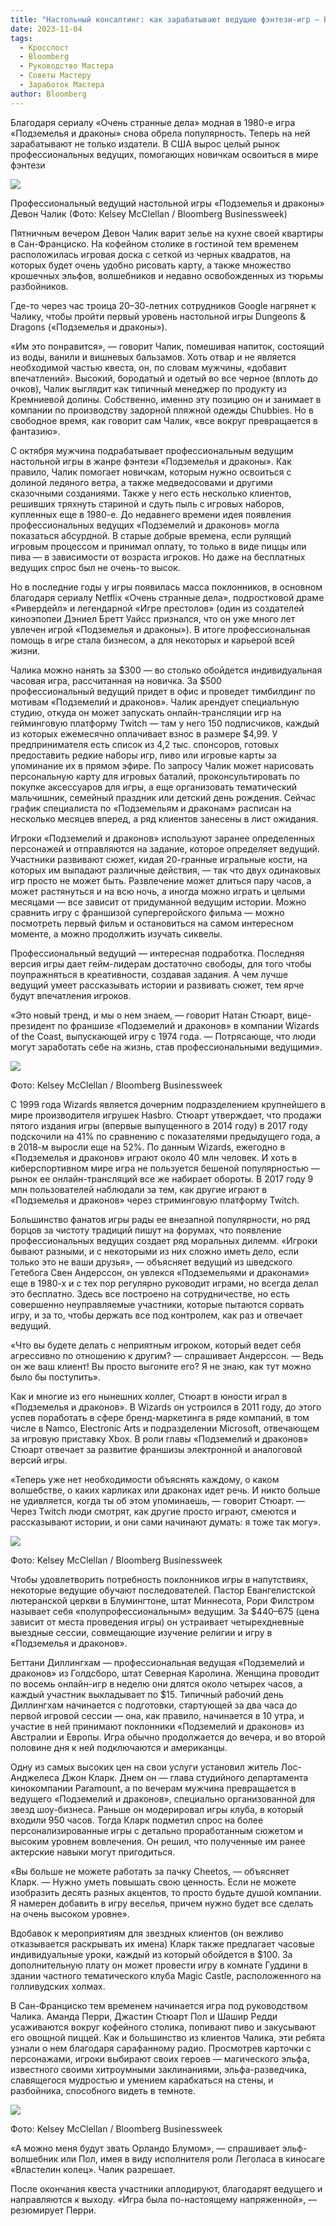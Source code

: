 ```yaml
---
title: "Настольный консалтинг: как зарабатывают ведущие фэнтези-игр — Bloomberg"
date: 2023-11-04
tags: 
  - Кросспост
  - Bloomberg
  - Руководство Мастера
  - Советы Мастеру
  - Заработок Мастера
author: Bloomberg
---
```



Благодаря сериалу «Очень странные дела» модная в 1980-е игра «Подземелья и драконы» снова обрела популярность. Теперь на ней зарабатывают не только издатели. В США вырос целый рынок профессиональных ведущих, помогающих новичкам освоиться в мире фэнтези

![](https://cyborgsandmages.com/images/how-to-be-a-professional-gm-bloomberg-3.jpg)

Профессиональный ведущий настольной игры «Подземелья и драконы» Девон Чалик (Фото: Kelsey McClellan / Bloomberg Businessweek)

  
Пятничным вечером Девон Чалик варит зелье на кухне своей квартиры в Сан-Франциско. На кофейном столике в гостиной тем временем расположилась игровая доска с сеткой из черных квадратов, на которых будет очень удобно рисовать карту, а также множество крошечных эльфов, волшебников и недавно освобожденных из тюрьмы разбойников.

Где-то через час троица 20–30-летних сотрудников Google нагрянет к Чалику, чтобы пройти первый уровень настольной игры Dungeons & Dragons («Подземелья и драконы»).

«Им это понравится», — говорит Чалик, помешивая напиток, состоящий из воды, ванили и вишневых бальзамов. Хоть отвар и не является необходимой частью квеста, он, по словам мужчины, «добавит впечатлений». Высокий, бородатый и одетый во все черное (вплоть до очков), Чалик выглядит как типичный менеджер по продукту из Кремниевой долины. Собственно, именно эту позицию он и занимает в компании по производству задорной пляжной одежды Chubbies. Но в свободное время, как говорит сам Чалик, «все вокруг превращается в фантазию».

С октября мужчина подрабатывает профессиональным ведущим настольной игры в жанре фэнтези «Подземелья и драконы». Как правило, Чалик помогает новичкам, которым нужно освоиться с долиной ледяного ветра, а также медведосовами и другими сказочными созданиями. Также у него есть несколько клиентов, решивших тряхнуть стариной и сдуть пыль с игровых наборов, купленных еще в 1980-е. До недавнего времени идея появления профессиональных ведущих «Подземелий и драконов» могла показаться абсурдной. В старые добрые времена, если рулящий игровым процессом и принимал оплату, то только в виде пиццы или пива — в зависимости от возраста игроков. Но даже на бесплатных ведущих спрос был не очень-то высок.

Но в последние годы у игры появилась масса поклонников, в основном благодаря сериалу Netflix «Очень странные дела», подростковой драме «Ривердейл» и легендарной «Игре престолов» (один из создателей киноэпопеи Дэниел Бретт Уайсс признался, что он уже много лет увлечен игрой «Подземелья и драконы»). В итоге профессиональная помощь в игре стала бизнесом, а для некоторых и карьерой всей жизни.

Чалика можно нанять за $300 — во столько обойдется индивидуальная часовая игра, рассчитанная на новичка. За $500 профессиональный ведущий придет в офис и проведет тимбилдинг по мотивам «Подземелий и драконов». Чалик арендует специальную студию, откуда он может запускать онлайн-трансляции игр на гейминговую платформу Twitch — там у него 150 подписчиков, каждый из которых ежемесячно оплачивает взнос в размере $4,99. У предпринимателя есть список из 4,2 тыс. спонсоров, готовых предоставить редкие наборы игр, пиво или игровые карты за упоминание их в прямом эфире. По запросу Чалик может нарисовать персональную карту для игровых баталий, проконсультировать по покупке аксессуаров для игры, а еще организовать тематический мальчишник, семейный праздник или детский день рождения. Сейчас график специалиста по «Подземельям и драконам» расписан на несколько месяцев вперед, а ряд клиентов занесены в лист ожидания.

Игроки «Подземелий и драконов» используют заранее определенных персонажей и отправляются на задание, которое определяет ведущий. Участники развивают сюжет, кидая 20-гранные игральные кости, на которых им выпадают различные действия, — так что двух одинаковых игр просто не может быть. Развлечение может длиться пару часов, а может растянуться и на всю ночь, а иногда можно играть и целыми месяцами — все зависит от придуманной ведущим истории. Можно сравнить игру с франшизой супергеройского фильма — можно посмотреть первый фильм и остановиться на самом интересном моменте, а можно продолжить изучать сиквелы.

Профессиональный ведущий — интересная подработка. Последняя версия игры дает гейм-лидерам достаточно свободы, для того чтобы поупражняться в креативности, создавая задания. А чем лучше ведущий умеет рассказывать истории и развивать сюжет, тем ярче будут впечатления игроков.

«Это новый тренд, и мы о нем знаем, — говорит Натан Стюарт, вице-президент по франшизе «Подземелий и драконов» в компании Wizards of the Coast, выпускающей игру с 1974 года. — Потрясающе, что люди могут заработать себе на жизнь, став профессиональными ведущими».

![](images/755632802194503.jpg)

Фото: Kelsey McClellan / Bloomberg Businessweek

  
С 1999 года Wizards является дочерним подразделением крупнейшего в мире производителя игрушек Hasbro. Стюарт утверждает, что продажи пятого издания игры (впервые выпущенного в 2014 году) в 2017 году подскочили на 41% по сравнению с показателями предыдущего года, а в 2018-м выросли еще на 52%. По данным Wizards, ежегодно в «Подземелья и драконов» играют около 40 млн человек. И хоть в киберспортивном мире игра не пользуется бешеной популярностью — рынок ее онлайн-трансляций все же набирает обороты. В 2017 году 9 млн пользователей наблюдали за тем, как другие играют в «Подземелья и драконов» через стриминговую платформу Twitch.

Большинство фанатов игры рады ее внезапной популярности, но ряд борцов за чистоту традиций пишут на форумах, что появление профессиональных ведущих создает ряд моральных дилемм. «Игроки бывают разными, и с некоторыми из них сложно иметь дело, если только это не ваши друзья», — объясняет ведущий из шведского Гетебога Свен Андерссон, он увлекся «Подземельями и драконами» еще в 1980-х и с тех пор регулярно руководит играми, но всегда делал это бесплатно. Здесь все построено на сотрудничестве, но есть совершенно неуправляемые участники, которые пытаются сорвать игру, и за то, чтобы держать все под контролем, как раз и отвечает ведущий.

«Что вы будете делать с неприятным игроком, который ведет себя агрессивно по отношению к другим? — спрашивает Андерссон. — Ведь он же ваш клиент! Вы просто выгоните его? Я не знаю, как тут можно было бы поступить».

Как и многие из его нынешних коллег, Стюарт в юности играл в «Подземелья и драконов». В Wizards он устроился в 2011 году, до этого успев поработать в сфере бренд-маркетинга в ряде компаний, в том числе в Namco, Electronic Arts и подразделении Microsoft, отвечающем за игровую приставку Xbox. В роли главы «Подземелий и драконов» Стюарт отвечает за развитие франшизы электронной и аналоговой версий игры.

«Теперь уже нет необходимости объяснять каждому, о каком волшебстве, о каких карликах или драконах идет речь. И никто больше не удивляется, когда ты об этом упоминаешь, — говорит Стюарт. — Через Twitch люди смотрят, как другие просто играют, смеются и рассказывают истории, и они сами начинают думать: я тоже так могу».

![](https://cyborgsandmages.com/images/how-to-be-a-professional-gm-bloomberg-1.jpg)

Фото: Kelsey McClellan / Bloomberg Businessweek  

Чтобы удовлетворить потребность поклонников игры в напутствиях, некоторые ведущие обучают последователей. Пастор Евангелистской лютеранской церкви в Блумингтоне, штат Миннесота, Рори Филстром называет себя «полупрофессиональным» ведущим. За $440–675 (цена зависит от места проведения игры) он устраивает четырехдневные выездные сессии, совмещающие изучение религии и игру в «Подземелья и драконов».

Беттани Диллингхам — профессиональная ведущая «Подземелий и драконов» из Голдсборо, штат Северная Каролина. Женщина проводит по восемь онлайн-игр в неделю они длятся около четырех часов, а каждый участник выкладывает по $15. Типичный рабочий день Диллингхам начинается с подготовки, стартующей за два часа до первой игровой сессии — она, как правило, начинается в 10 утра, и участие в ней принимают поклонники «Подземелий и драконов» из Австралии и Европы. Игра обычно продолжается до вечера, и во второй половине дня к ней подключаются и американцы.

Одну из самых высоких цен на свои услуги установил житель Лос-Анджелеса Джон Кларк. Днем он — глава студийного департамента кинокомпании Paramount, а по вечерам мужчина превращается в ведущего «Подземелий и драконов», специально организованной для звезд шоу-бизнеса. Раньше он модерировал игры клуба, в который входили 950 часов. Тогда Кларк подметил спрос на более персонализированные игры с детально проработанным сюжетом и высоким уровнем вовлечения. Он решил, что полученные им ранее актерские навыки могут пригодиться.

«Вы больше не можете работать за пачку Cheetos, — объясняет Кларк. — Нужно уметь повышать свою ценность. Если не можете изобразить десять разных акцентов, то просто будьте душой компании. Я намерен добавить в игру веселья, причем нужно будет все сделать на очень высоком уровне».

Вдобавок к мероприятиям для звездных клиентов (он вежливо отказывается раскрывать их имена) Кларк также предлагает часовые индивидуальные уроки, каждый из который обойдется в $100. За дополнительную плату он может провести игру в комнате Гуддини в здании частного тематического клуба Magic Castle, расположенного на голливудских холмах.

В Сан-Франциско тем временем начинается игра под руководством Чалика. Аманда Перри, Джастин Стюарт Пол и Шашир Редди усаживаются вокруг кофейного столика, попивают пиво и закусывают его овощной пиццей. Как и большинство из клиентов Чалика, эти ребята узнали о нем благодаря сарафанному радио. Просмотрев карточки с персонажами, игроки выбирают своих героев — магического эльфа, известного своими хитроумными заклинаниями, эльфа-разведчика, славящегося мудростью и умением карабкаться на стены, и разбойника, способного видеть в темноте.

![](https://cyborgsandmages.com/images/how-to-be-a-professional-gm-bloomberg-4.jpg)

Фото: Kelsey McClellan / Bloomberg Businessweek  

«А можно меня будут звать Орландо Блумом», — спрашивает эльф-волшебник или Пол, имея в виду исполнителя роли Леголаса в киносаге «Властелин колец». Чалик разрешает.

После окончания квеста участники аплодируют, благодарят ведущего и направляются к выходу. «Игра была по-настоящему напряженной», — резюмирует Перри.


